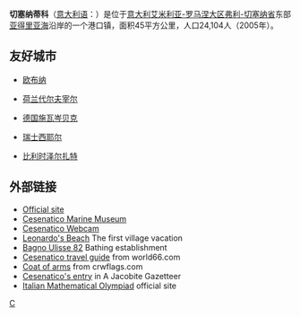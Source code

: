 '''切塞纳蒂科'''（[[意大利语|意大利语]]：'''{{lang|it|Cesenatico}}'''）是位于[[意大利|意大利]][[艾米利亚-罗马涅大区|艾米利亚-罗马涅大区]][[弗利-切塞纳省|弗利-切塞纳省]]东部[[亚得里亚海|亚得里亚海]]沿岸的一个港口镇，面积45平方公里，人口24,104人（2005年）。

==友好城市==
* {{FRA}} [[欧布纳|欧布纳]]
* {{flagicon|Netherlands}}[[荷兰|荷兰]][[代尔夫宰尔|代尔夫宰尔]]
* {{flagicon|Germany}}[[德国|德国]][[施瓦岑贝克|施瓦岑贝克]]
* {{flagicon|Switzerland}}[[瑞士|瑞士]][[西耶尔|西耶尔]]
* {{flagicon|Belgium}}[[比利时|比利时]][[泽尔扎特|泽尔扎特]]

== 外部链接 ==
* [https://web.archive.org/web/20060110061740/http://www.comune.cesenatico.fo.it/ Official site] {{en icon}} {{it icon}} {{de icon}} {{fr icon}}
* [https://web.archive.org/web/20090220231052/http://www.cesenatico.it/mm/mm_home-eng.html Cesenatico Marine Museum]
* [http://www.cesenaticowebcam.com/ Cesenatico Webcam] {{Wayback|url=http://www.cesenaticowebcam.com/ |date=20201029075245 }}
* [http://www.leonardosbeach.it/ Leonardo's Beach] {{Wayback|url=http://www.leonardosbeach.it/ |date=20201021152030 }} The first village vacation
* [https://web.archive.org/web/20080509073317/http://www.ulisse82.com/ Bagno Ulisse 82] Bathing establishment
* [https://web.archive.org/web/20080615023032/http://www.world66.com/europe/italy/emiliaromagna/cesenatico Cesenatico travel guide] from world66.com
* [http://www.crwflags.com/fotw/flags/it-fo008.html Coat of arms] {{Wayback|url=http://www.crwflags.com/fotw/flags/it-fo008.html |date=20200920073752 }} from crwflags.com
* [http://www.jacobite.ca/gazetteer/Italy/Cesenatico.htm Cesenatico's entry] {{Wayback|url=http://www.jacobite.ca/gazetteer/Italy/Cesenatico.htm |date=20191114105116 }} in A Jacobite Gazetteer
* [http://olimpiadi.ing.unipi.it Italian Mathematical Olympiad] {{Wayback|url=http://olimpiadi.ing.unipi.it/ |date=20200930185348 }} official site {{it icon}}

{{Province of Forli-Cesena}}

{{弗利-切塞納省市鎮}}

[[Category:弗利-切塞納省市鎮|C]]


{{Italy-geo-stub}}